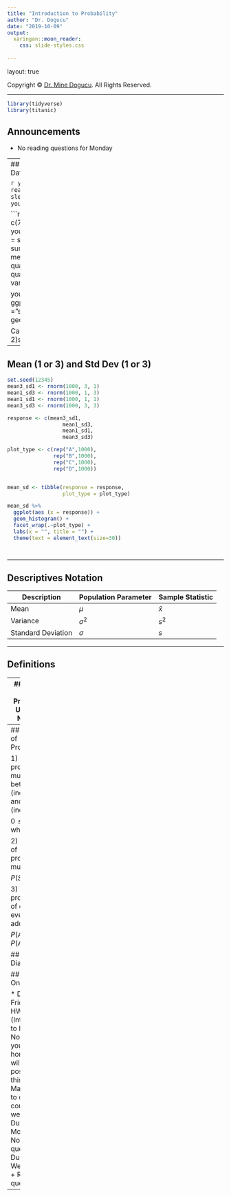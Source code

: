 ```yaml
---
title: "Introduction to Probability"
author: "Dr. Dogucu"
date: "2019-10-09"
output: 
  xaringan::moon_reader:
    css: slide-styles.css
      
---
```


layout: true
  
<div class="my-header"></div>

<div class="my-footer"> 
 Copyright &copy; <a href="https://mdogucu.ics.uci.edu">Dr. Mine Dogucu</a>. All Rights Reserved.</div> 

---

```r
library(tidyverse)
library(titanic)
```

## Announcements

- No reading questions for Monday

---
## Summarizing Sleep Data by Hand

```r
you_sleep <- read_csv("data/you-sleep.csv")
you_sleep$sleep
```

```r
sleep <- c(7,8,8,8,8,7,8,4,7,7.5)
you_sleep <- tibble(sleep = sleep)
you_sleep %>% 
  summarize(mean(sleep), median(sleep),
            quantile(sleep, 0.25), 
            quantile(sleep, 0.75),
            var(sleep),
            sd(sleep))

you_sleep %>% 
  ggplot(aes(x = "", y = "sleep")) +
  geom_boxplot()
```

Calculate 1)) variance, 2)standard deviation, 
---

## Mean (1 or 3) and Std Dev (1 or 3)

```r
set.seed(12345)
mean3_sd1 <- rnorm(1000, 3, 1)
mean1_sd3 <- rnorm(1000, 1, 3)
mean1_sd1 <- rnorm(1000, 1, 1)
mean3_sd3 <- rnorm(1000, 3, 3)

response <- c(mean3_sd1, 
                  mean1_sd3, 
                  mean1_sd1, 
                  mean3_sd3)

plot_type <- c(rep("A",1000),
               rep("B",1000),
               rep("C",1000),
               rep("D",1000))


mean_sd <- tibble(response = response,
                  plot_type = plot_type)

mean_sd %>% 
  ggplot(aes (x = response)) +
  geom_histogram() +
  facet_wrap(.~plot_type) +
  labs(x = "", title = "") +
  theme(text = element_text(size=30))




```

---

## Descriptives Notation

| Description        	| Population Parameter 	| Sample Statistic 	|
|--------------------	|----------------------	|------------------	|
| Mean               	|         $\mu$       	|     $\bar{x}$    	|
| Variance           	|      $\sigma^2$      	|       $s^2$      	|
| Standard Deviation 	|       $\sigma$       	|        $s$       	|


---

## Definitions

---
## Writing about Probability Using Set Notation
---
## Axioms of Probability


1) Each probability must be between 0 (inclusive) and 1 (inclusive)

$0 \leq P(A) \leq 1$ where $A \subset S$

2) The total of probabilities must be 1. 

$P(S) = 1$

3) The probability of disjoint events is additive. 

$P(A \cup B) = P(A) + P(B)$

## Venn Diagrams


## Within One Week

* Due Friday:  
 + HW  (Introduction to Data) 
 Note that your new homework will be posted on this Friday. Make sure to check the course website.
* Due Monday:   
  + No reading question 
* Due Wednesday:
  + Reading question

---

